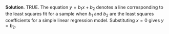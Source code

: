 
\color{blue}

**Solution**. TRUE. The equation $y = b_1 x + b_2$ denotes a line corresponding to the least squares fit for a sample when $b_1$ and $b_2$ are the least squares coefficients for a simple linear regression model. Substituting $x=0$ gives $y=b_2$.

\color{black}

